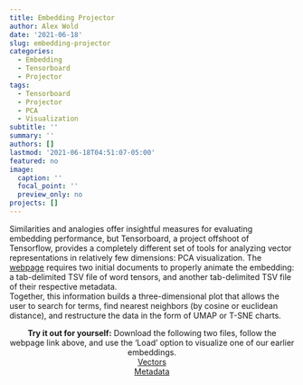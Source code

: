 ```yaml
---
title: Embedding Projector
author: Alex Wold
date: '2021-06-18'
slug: embedding-projector
categories:
  - Embedding
  - Tensorboard
  - Projector
tags:
  - Tensorboard
  - Projector
  - PCA
  - Visualization
subtitle: ''
summary: ''
authors: []
lastmod: '2021-06-18T04:51:07-05:00'
featured: no
image:
  caption: ''
  focal_point: ''
  preview_only: no
projects: []
---
```

Similarities and analogies offer insightful measures for evaluating embedding performance, but Tensorboard, a project offshoot of Tensorflow, provides a completely different set of tools for analyzing vector representations in relatively few dimensions: PCA visualization. The [webpage](https://projector.tensorflow.org/) requires two initial documents to properly animate the embedding: a tab-delimited TSV file of word tensors, and another tab-delimited TSV file of their respective metadata.  
Together, this information builds a three-dimensional plot that allows the user to search for terms, find nearest neighbors (by cosine or euclidean distance), and restructure the data in the form of UMAP or T-SNE charts.


<center>
**Try it out for yourself:** Download the following two files, follow the webpage link above, and use the 'Load' option to visualize one of our earlier embeddings.
</center>
<center>
<a href="/media/vectors.tsv" download="vectors.tsv">
  Vectors
</a>
</center>  
<center>
<a href="/media/metadata.tsv" download="metadata.tsv">
  Metadata
</a>
</center>
